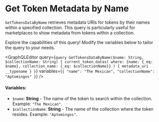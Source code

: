 
# Get Token Metadata by Name

`GetTokensDataByName` retrieves metadata URIs for tokens by their names within a specified collection. This query is particularly useful for marketplaces to show metadata from tokens within a collection.

<Callout type="info">
Explore the capabilities of this query! Modify the variables below to tailor the query to your needs.
</Callout>

<GraphQLEditor
  query={`query GetTokensDataByName($name: String, $collectionName: String) {
  current_token_datas(
    where: {name: {_eq: $name}, collection_name: {_eq: $collectionName}}
  ) {
    metadata_uri
    __typename
  }
}`}
  variables={`{
  "name": "The Mexican",
  "collectionName": "Aptomingos"
}`}
/>

#### Variables:
- `$name`: **String** - The name of the token to search within the collection. Example: `"The Mexican"`.
- `$collectionName`: **String** - The name of the collection where the token resides. Example: `"Aptomingos"`.
